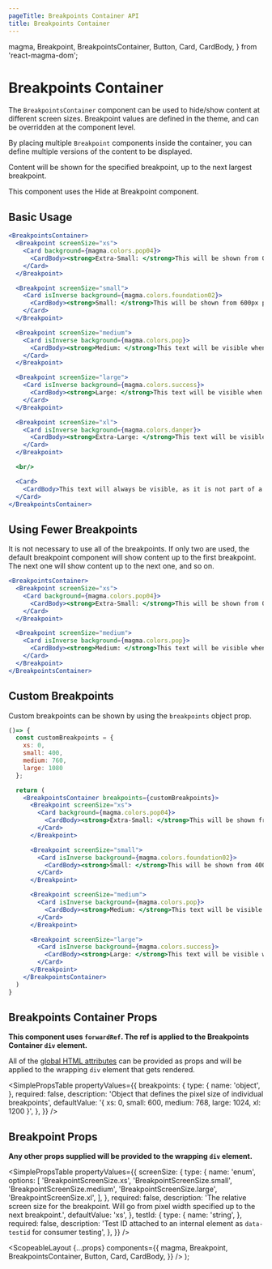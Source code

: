 ```yaml
---
pageTitle: Breakpoints Container API
title: Breakpoints Container
---
```


  magma,
  Breakpoint,
  BreakpointsContainer,
  Button,
  Card,
  CardBody,
} from 'react-magma-dom';

# Breakpoints Container

The `BreakpointsContainer` component can be used to hide/show content at different screen sizes. Breakpoint values are defined in the theme, and can be overridden at the component level.

By placing multiple `Breakpoint` components inside the container, you can define multiple versions of the content to be displayed.

Content will be shown for the specified breakpoint, up to the next largest breakpoint.

This component uses the <Link to="/api/hide-at-breakpoint/">Hide at Breakpoint</Link> component.

## Basic Usage

```.jsx
<BreakpointsContainer>
  <Breakpoint screenSize="xs">
    <Card background={magma.colors.pop04}>
      <CardBody><strong>Extra-Small: </strong>This will be shown from 0 pixels, up to 599px.</CardBody>
    </Card>
  </Breakpoint>

  <Breakpoint screenSize="small">
    <Card isInverse background={magma.colors.foundation02}>
      <CardBody><strong>Small: </strong>This will be shown from 600px pixels up to 767px.</CardBody>
    </Card>
  </Breakpoint>

  <Breakpoint screenSize="medium">
    <Card isInverse background={magma.colors.pop}>
      <CardBody><strong>Medium: </strong>This text will be visible when the browser width is 768px and up to 1023px.</CardBody>
    </Card>
  </Breakpoint>

  <Breakpoint screenSize="large">
    <Card isInverse background={magma.colors.success}>
      <CardBody><strong>Large: </strong>This text will be visible when the browser width is 1024px and to 1199px.</CardBody>
    </Card>
  </Breakpoint>

  <Breakpoint screenSize="xl">
    <Card isInverse background={magma.colors.danger}>
      <CardBody><strong>Extra-Large: </strong>This text will be visible when the browser width is 1200px and greater.</CardBody>
    </Card>
  </Breakpoint>

  <br/>

  <Card>
    <CardBody>This text will always be visible, as it is not part of a breakpoint.</CardBody>
  </Card>
</BreakpointsContainer>
```

## Using Fewer Breakpoints

It is not necessary to use all of the breakpoints. If only two are used, the default breakpoint component will show content up to the first breakpoint. The next one will show content up to the next one, and so on.

```.jsx
<BreakpointsContainer>
  <Breakpoint screenSize="xs">
    <Card background={magma.colors.pop04}>
      <CardBody><strong>Extra-Small: </strong>This will be shown from 0 pixels, up to 959px.</CardBody>
    </Card>
  </Breakpoint>

  <Breakpoint screenSize="medium">
    <Card isInverse background={magma.colors.pop}>
      <CardBody><strong>Medium: </strong>This text will be visible when the browser width is 960px and larger.</CardBody>
    </Card>
  </Breakpoint>
</BreakpointsContainer>
```

## Custom Breakpoints

Custom breakpoints can be shown by using the `breakpoints` object prop.

```.jsx
()=> {
  const customBreakpoints = {
    xs: 0,
    small: 400,
    medium: 760,
    large: 1080
  };

  return (
    <BreakpointsContainer breakpoints={customBreakpoints}>
      <Breakpoint screenSize="xs">
        <Card background={magma.colors.pop04}>
          <CardBody><strong>Extra-Small: </strong>This will be shown from 0 pixels, up to 499px.</CardBody>
        </Card>
      </Breakpoint>

      <Breakpoint screenSize="small">
        <Card isInverse background={magma.colors.foundation02}>
          <CardBody><strong>Small: </strong>This will be shown from 400px pixels up to 759px.</CardBody>
        </Card>
      </Breakpoint>

      <Breakpoint screenSize="medium">
        <Card isInverse background={magma.colors.pop}>
          <CardBody><strong>Medium: </strong>This text will be visible when the browser width is 760px and up to 1079px.</CardBody>
        </Card>
      </Breakpoint>

      <Breakpoint screenSize="large">
        <Card isInverse background={magma.colors.success}>
          <CardBody><strong>Large: </strong>This text will be visible when the browser width is 1080px and greater.</CardBody>
        </Card>
      </Breakpoint>
    </BreakpointsContainer>
  )
}
```

## Breakpoints Container Props

**This component uses `forwardRef`. The ref is applied to the Breakpoints Container `div` element.**

All of the [global HTML attributes](https://developer.mozilla.org/en-US/docs/Web/HTML/Global_attributes) can be provided as props and will be applied to the wrapping `div` element that gets rendered.

<SimplePropsTable
  propertyValues={{
    breakpoints: {
      type: {
        name: 'object',
      },
      required: false,
      description:
        'Object that defines the pixel size of individual breakpoints',
      defaultValue: '{ xs: 0, small: 600, medium: 768, large: 1024, xl: 1200 }',
    },
  }}
/>

## Breakpoint Props

**Any other props supplied will be provided to the wrapping `div` element.**

<SimplePropsTable
  propertyValues={{
    screenSize: {
      type: {
        name: 'enum',
        options: [
          'BreakpointScreenSize.xs',
          'BreakpointScreenSize.small',
          'BreakpointScreenSize.medium',
          'BreakpointScreenSize.large',
          'BreakpointScreenSize.xl',
        ],
      },
      required: false,
      description:
        'The relative screen size for the breakpoint.  Will go from pixel width specified up to the next breakpoint.',
      defaultValue: 'xs',
    },
    testId: {
      type: {
        name: 'string',
      },
      required: false,
      description:
        'Test ID attached to an internal element as `data-testid` for consumer testing',
    },
  }}
/>

  <ScopeableLayout
    {...props}
    components={{
      magma,
      Breakpoint,
      BreakpointsContainer,
      Button,
      Card,
      CardBody,
    }}
  />
);
